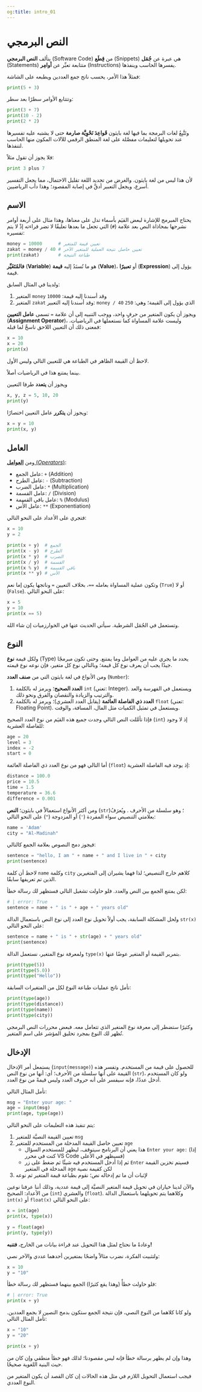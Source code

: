 ```yaml
---
og:title: intro_01
---
```


# النص البرمجي {.unnumbered}

يتألف **النص البرمجي** (Software Code) من **قِطَع** (Snippets) هي عبرة عن **جُمَل** (Statements) متتابعة تعبِّر عن **أوامِر** (Instructions) يفسرها الحاسب وينفذها.

فمثلاً هذا الأمر، يحسب ناتج جمع العددين ويطبعه على الشاشة:

```python
print(5 + 3)
```

وتتتابع الأوامر سطرًا بعد سطر:

```python
print(3 + 7)
print(10 - 2)
print(2 * 2)
```

وتَتَّبِعُ لغات البرمجة بما فيها لغة بايثون **قَواعِدَ نَحْوِيَّة صارمة** حتى لا يشتبه عليه تفسيرها عند تحويلها لتعليمات مفصَّلة على لغة المنطق الرقمي للآلات المكون منها الحاسب لتنفذها.

فلا يجوز أن تقول مثلاً:

```python
print 3 plus 7
```

لأن هذا ليس من لغة بايثون.
والغرض من تحديد اللغة تقليل الاحتمال، مما يجعل التفسير أسرع، ويجعل التعبير أدقَّ في إصابة المقصود؛ وهذا دأب الرياضيين.

## الاسم

يحتاج المبرمج للإشارة لبعض القيَم بأسماء تدل على معناها،
وهذا مثال على أربعة أوامر نشرحها بمحاذاة النص بعد علامة (`#`) التي تجعل ما بعدها تعليقًا لا تضر قراءته إذْ لا يتم تفسيره:

```python
money = 10000      # تعيين قيمة للمتغير
zakat = money / 40 # تعيين حاصل نتيجة العملية للمتغير الآخر
print(zakat)       # طباعة النتيجة
```

**فالمُتَغَيِّر** (**Variable**) هو ما تُسنَدُ إليه **قيمة** (**Value**)، أو **تعبيرًا** (**Expression**) يؤول إلى قيمة.

ولدينا في المثال السابق:

1. المتغير `money` وقد أسندنا إليه قيمة: `10000`
2. المتغير `zakat` وقد أسندنا إليه التعبير: `money / 40` الذي يؤول إلى القيمة؛ وهي: `250`

ويجوز أن يكون المتغير من حرفٍ واحد،
ووجب التنبيه إلى أن علامة `=` تسمى **عامل التعيين** (**Assignment Operator**)، وليست علامة المساواة كما نستعملها في الرياضيات. فمعنى ذلك أن التعيين اللاحق ناسخٌ لما قبله:

```python
x = 10
x = 20
print(x)
```

لاحظ أن القيمة الظاهر في الطباعة هي للتعيين التالي وليس الأول.

بينما يمتنع هذا في الرياضيات أصلاً.

ويجوز أن **يتعدد** طرفا التعيين

```python
x, y, z = 5, 10, 20
print(y)
```

ويجوز أن **يتكرر** عامل التعيين اختصارًا:

```python
x = y = 10
print(x, y)
```

## العامل

ومن [**العوامل** (*Operators*)](https://docs.python.org/3/reference/lexical_analysis.html#operators):

- عامل الجمع: `+` (Addition)
- عامل الطرح: `-` (Subtraction)
- عامل الضرب: `*` (Multiplication)
- عامل القسمة: `/` (Division)
- عامل باقي القسمة: `%` (Modulus)
- عامل الأُس: `**` (Exponentiation)

فتجري على الأعداد على النحو التالي:

```python
x = 10
y = 2

print(x + y)  # الجمع
print(x - y)  # الطرح
print(x * y)  # الضرب
print(x / y)  # القسمة
print(x % y)  # باقي القسمة
print(x ** y) # الأس
```

وتكون عملية المساواة بعامله `==`، بخلاف التعيين `=` وناتجها يكون إما نعم (`True`) أو لا (`False`).
على النحو التالي:

```python
x = 5
y = 10
print(x == 5)
```

وتستعمل في الجُمَل الشرطية. سيأتي الحديث عنها في الخوارزميات إن شاء الله.

## النوع

ولكل قيمة **نوع** (Type) يحدد ما يجري عليه من العوامل وما يمتنع.
وحتى تكون مبرمجًا جيدًا يجب أن يعرف نوع كل قيمة؛ وبالتالي نوع كل متغير، فإن نوعه نوع قيمته.

ومن الأنواع في لغة بايثون التي من **صنف العدد** (`Number`):

1. **العدد الصحيح**؛ ويرمز له بالكلمة `int` (تعني: Integer). ويستعمل في الفهرسة والعد والترتيب والزيادة والنقصان والفرق ونحو ذلك.
2. **العدد ذي الفاصلة العائمة** (يقابل العدد العشري)؛ ويرمز له بالكلمة `float` (تعني: Floating Point). ويستعمل في تمثيل الكميات مثل المال، المسافة، والوقت.

فإذا تأمَّلت النص التالي وجدت جميع هذه القيَم من نوع العدد الصحيح (`int`) إذ لا وجود للفاصلة العشرية:

```python
age = 20
level = 3
index = -2
start = 0
```

أما التالي فهو من نوع العدد ذي الفاصلة العائمة (`float`) إذ يوجد فيه الفاصلة العشرية:

```python
distance = 100.0
price = 10.5
time = 1.5
temperature = 36.6
difference = 0.001
```

ومن أكثر الأنواع استعمالاً في بايثون؛ **النص** (`str`)؛ وهو سلسلة من الأحرف .
ويُعرَفُ بعلامتي التنصيص سواء المفردة (`'`) أو المزدوجة (`"`) على النحو التالي:

```python
name = 'Adam'
city = "Al-Madinah"
```

فيجوز دمج النصوص بعلامة الجمع كالتالي:

```python
sentence = "hello, I am " + name + " and I live in " + city
print(sentence)
```

لاحظ أن كلمة `name` وكلمة `city` كلاهم خارج التنصيص؛ لذا فهما يشيران إلى المتغيرين الذين تم تعريفها سابقًا.

لكن يمتنع الجمع بين النص والعدد.
فلو حاولت تشغيل التالي فستظهر لك رسالة خطأ:

```python
# | error: True
sentence = name + " is " + age + " years old"
```

ولحل المشكلة السابقة، يجب أولاً تحويل نوع العدد إلى نوع النص باستعمال الدالة `str(x)` على النحو التالي:

```python
sentence = name + " is " + str(age) + " years old"
print(sentence)
```

ولمعرفة نوع المتغير، نستعمل الدالة `type(x)` بتمرير القيمة أو المتغير عوضًا عنها.

```python
print(type(5))
print(type(5.0))
print(type("Hello"))
```

تأمل ناتج عمليات طباعة النوع لكل من المتغيرات السابقة:

```python
print(type(age))
print(type(distance))
print(type(name))
print(type(city))
```

وكثيرًا ستضطر إلى معرفة نوع المتغير الذي تتعامل معه.
فبعض محررات النص البرمجي تُظهر لك النوع بمجرد تحليق المؤشر على اسم المتغير.

## الإدخال

يستمعل أمر الإدخال (`input(message)`) للحصول على قيمة من المستخدم.
وتفسر هذه القيمة على أنها سلسلة من الأحرف؛ أي: أنها من نوع النص (`str`)،
ولو كان المستخدم أدخل عددًا، فإنه سيفسر على أنه حروف العدد وليس قيمةً من نوع العدد.

تأمل المثال التالي:

```python
msg = "Enter your age: "
age = input(msg)
print(age, type(age))
```

يتم تنفيذ هذه التعليمات على النحو التالي:

1. تعيين القيمة النصيَّة للمتغير `msg`
2. تعيين حاصل القيمة المدخلة من المستخدم للمتغير `age`
   - هذا يعني أن البرنامج سيتوقف، ليظهر للمستخدم السؤال `Enter your age: ` (إذا كنت في محرر VS Code فسيظهر في الأعلى)
   - ثم إذا أدخل المستخدم فيه شيئًا ثم ضغط على زر `Enter` فسيتم تخزين القيمة المدخلة في المتغير `age` لكن كقيمة نصية
3. لإثبات أن ما تم إدخاله نص؛ نقوم بطباعة قيمة المتغير ثم نوعه

والآن لدينا خياران في تحويل قيمة المتغير النصيَّة إلى قيمة عددية، وذلك أننا عرفنا نوعين من الأعداد: الصحيح (`int`) والعشري (`float`).
وكلاهما يتم تحويلهما باستعمال الدالة `int(x)` أو `float(x)` على النحو التالي:

```python
x = int(age)
print(x, type(x))

y = float(age)
print(y, type(y))
```

وعادةً ما نحتاج لمثل هذا التحويل عند قراءة بيانات من الخارج، **فتنبه!**

ولتثبيت الفكرة، نضرب مثالاً واضحًا بمتغيرين أحدهما عددي والآخر نصي:

```python
x = 10
y = "10"
```

فلو حاولت خطأً (وهذا يقع كثيرًا) الجمع بينهما فستظهر لك رسالة خطأ:

```python
# | error: True
print(x + y)
```

ولو كانا كلاهما من النوع النصي، فإن نتيجة الجمع ستكون بدمج النصين لا بجمع العددين.
تأمل المثال التالي:

```python
x = "10"
y = "20"

print(x + y)
```

وهذا وإن لم يظهر برسالة خطأ فإنه ليس مقصودنا؛ لذلك فهو خطأ منطقي وإن كان من حيث البنية اللغوية صحيحًا.

فيجب استعمال التحويل اللازم في مثل هذه الحالات إن كان القصد أن يكون المتغير من النوع العددي.

